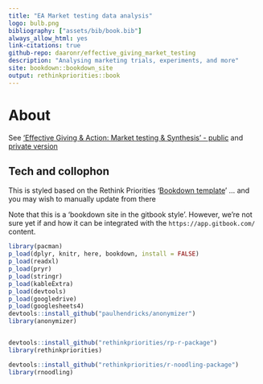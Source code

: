 ```yaml
---
title: "EA Market testing data analysis"
logo: bulb.png
bibliography: ["assets/bib/book.bib"]
always_allow_html: yes
link-citations: true
github-repo: daaronr/effective_giving_market_testing
description: "Analysing marketing trials, experiments, and more"
site: bookdown::bookdown_site
output: rethinkpriorities::book
---
```



# About {.unnumbered}

See ['Effective Giving & Action: Market testing & Synthesis' - public](https://effective-giving-marketing.gitbook.io/untitled/) and [private version](https://app.gitbook.com/o/-MfFk4CTSGwVOPkwnRgx/s/-Mf8cHxdwePMZXRTKnEE/)


## Tech and collophon

This is styled based on the Rethink Priorities '[Bookdown template](https://rethinkpriorities.github.io/bookdown-template)' ...  and you may wish to manually update from there

Note that this is a 'bookdown site in the gitbook style'. However, we're not sure yet if and how it can be integrated with the `https://app.gitbook.com/` content.


```r

library(pacman)
p_load(dplyr, knitr, here, bookdown, install = FALSE)
p_load(readxl)
p_load(pryr)
p_load(stringr)
p_load(kableExtra)
p_load(devtools)
p_load(googledrive)
p_load(googlesheets4)
devtools::install_github("paulhendricks/anonymizer")
library(anonymizer)


devtools::install_github("rethinkpriorities/rp-r-package")
library(rethinkpriorities)

devtools::install_github("rethinkpriorities/r-noodling-package")
library(rnoodling)

```




